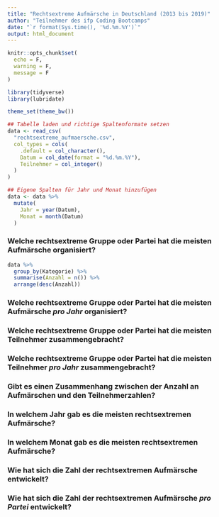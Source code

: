 ```yaml
---
title: "Rechtsextreme Aufmärsche in Deutschland (2013 bis 2019)"
author: "Teilnehmer des ifp Coding Bootcamps"
date: "`r format(Sys.time(), '%d.%m.%Y')`"
output: html_document
---
```


```r
knitr::opts_chunk$set(
  echo = F,
  warning = F,
  message = F
)
```

```r
library(tidyverse)
library(lubridate)

theme_set(theme_bw())

## Tabelle laden und richtige Spaltenformate setzen 
data <- read_csv(
  "rechtsextreme_aufmaersche.csv",
  col_types = cols(
    .default = col_character(),
    Datum = col_date(format = "%d.%m.%Y"),
    Teilnehmer = col_integer()
  )
)

## Eigene Spalten für Jahr und Monat hinzufügen
data <- data %>%
  mutate(
    Jahr = year(Datum),
    Monat = month(Datum)
  )
```

### Welche rechtsextreme Gruppe oder Partei hat die meisten Aufmärsche organisiert?

```r
data %>%
  group_by(Kategorie) %>%
  summarise(Anzahl = n()) %>%
  arrange(desc(Anzahl))
```

### Welche rechtsextreme Gruppe oder Partei hat die meisten Aufmärsche *pro Jahr* organisiert?

### Welche rechtsextreme Gruppe oder Partei hat die meisten Teilnehmer zusammengebracht?

### Welche rechtsextreme Gruppe oder Partei hat die meisten Teilnehmer *pro Jahr* zusammengebracht?

### Gibt es einen Zusammenhang zwischen der Anzahl an Aufmärschen und den Teilnehmerzahlen?

### In welchem Jahr gab es die meisten rechtsextremen Aufmärsche?

### In welchem Monat gab es die meisten rechtsextremen Aufmärsche?

### Wie hat sich die Zahl der rechtsextremen Aufmärsche entwickelt?

### Wie hat sich die Zahl der rechtsextremen Aufmärsche *pro Partei* entwickelt?

